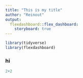 ```yaml
---
title: "This is my title"
author: "Reinout"
output: 
  flexdashboard::flex_dashboard:
    storyboard: true
---
```


```r
library(tidyverse)
library(flexdashboard)
```

### hi

```r
2+2
```

